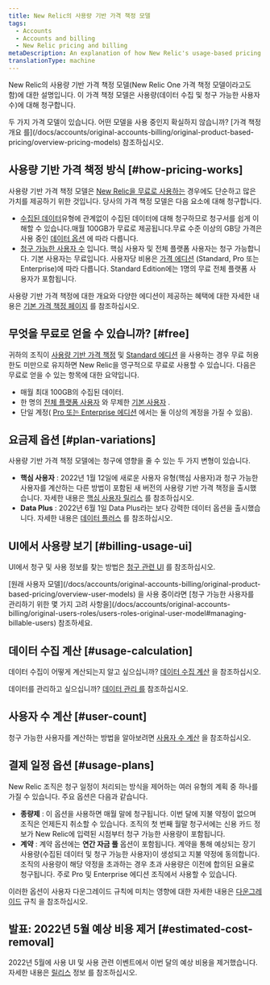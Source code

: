 ```yaml
---
title: New Relic의 사용량 기반 가격 책정 모델
tags:
  - Accounts
  - Accounts and billing
  - New Relic pricing and billing
metaDescription: An explanation of how New Relic's usage-based pricing works.
translationType: machine
---
```


New Relic의 사용량 기반 가격 책정 모델(New Relic One 가격 책정 모델이라고도 함)에 대한 설명입니다. 이 가격 책정 모델은 사용량(데이터 수집 및 청구 가능한 사용자 수)에 대해 청구합니다.

<Callout variant="tip">
  두 가지 가격 모델이 있습니다. 어떤 모델을 사용 중인지 확실하지 않습니까? [가격 책정 개요 를](/docs/accounts/original-accounts-billing/original-product-based-pricing/overview-pricing-models) 참조하십시오.
</Callout>

## 사용량 기반 가격 책정 방식 [#how-pricing-works]

사용량 기반 가격 책정 모델은 [New Relic을 무료로 사용하는](#free) 경우에도 단순하고 많은 가치를 제공하기 위한 것입니다. 당사의 가격 책정 모델은 다음 요소에 대해 청구합니다.

* [수집된 데이터](/docs/accounts/accounts-billing/new-relic-one-pricing-billing/data-ingest-billing)유형에 관계없이 수집된 데이터에 대해 청구하므로 청구서를 쉽게 이해할 수 있습니다.매월 100GB가 무료로 제공됩니다.무료 수준 이상의 GB당 가격은 사용 중인 [데이터 옵션](/docs/accounts/accounts-billing/new-relic-one-pricing-billing/data-ingest-billing#data-prices) 에 따라 다릅니다.
* [청구 가능한 사용자 수](/docs/accounts/accounts-billing/new-relic-one-pricing-billing/user-count-billing) 입니다. 핵심 사용자 및 전체 플랫폼 사용자는 청구 가능합니다. 기본 사용자는 무료입니다. 사용자당 비용은 [가격 에디션](https://newrelic.com/pricing) (Standard, Pro 또는 Enterprise)에 따라 다릅니다. Standard Edition에는 1명의 무료 전체 플랫폼 사용자가 포함됩니다.

사용량 기반 가격 책정에 대한 개요와 다양한 에디션이 제공하는 혜택에 대한 자세한 내용은 [기본 가격 책정 페이지](https://newrelic.com/pricing) 를 참조하십시오.

## 무엇을 무료로 얻을 수 있습니까? [#free]

귀하의 조직이 [사용량 기반 가격 책정](#how-pricing-works) 및 [Standard 에디션](https://newrelic.com/pricing) 을 사용하는 경우 무료 허용 한도 미만으로 유지하면 New Relic을 영구적으로 무료로 사용할 수 있습니다. 다음은 무료로 얻을 수 있는 항목에 대한 요약입니다.

* 매월 최대 100GB의 수집된 데이터.
* 한 명의 [전체 플랫폼 사용자](/docs/accounts/accounts-billing/new-relic-one-user-management/user-type) 와 무제한 [기본 사용자](/docs/accounts/accounts-billing/new-relic-one-user-management/user-type) .
* 단일 계정( [Pro 또는 Enterprise 에디션](https://newrelic.com/pricing) 에서는 둘 이상의 계정을 가질 수 있음).

## 요금제 옵션 [#plan-variations]

사용량 기반 가격 책정 모델에는 청구에 영향을 줄 수 있는 두 가지 변형이 있습니다.

* **핵심 사용자** : 2022년 1월 12일에 새로운 사용자 유형(핵심 사용자)과 청구 가능한 사용자를 계산하는 다른 방법이 포함된 새 버전의 사용량 기반 가격 책정을 출시했습니다. 자세한 내용은 [핵심 사용자 릴리스](/docs/accounts/accounts-billing/new-relic-one-pricing-billing/core-users-release) 를 참조하십시오.
* **Data Plus** : 2022년 6월 1일 Data Plus라는 보다 강력한 데이터 옵션을 출시했습니다. 자세한 내용은 [데이터 플러스](/docs/accounts/accounts-billing/new-relic-one-pricing-billing/data-ingest-billing#data-prices) 를 참조하십시오.

## UI에서 사용량 보기 [#billing-usage-ui]

UI에서 청구 및 사용 정보를 찾는 방법은 [청구 관련 UI](/docs/accounts/accounts-billing/general-account-settings/introduction-account-settings) 를 참조하십시오.

<Callout variant="important">
  [원래 사용자 모델](/docs/accounts/original-accounts-billing/original-product-based-pricing/overview-user-models) 을 사용 중이라면 [청구 가능한 사용자를 관리하기 위한 몇 가지 고려 사항을](/docs/accounts/original-accounts-billing/original-users-roles/users-roles-original-user-model#managing-billable-users) 참조하세요.
</Callout>

## 데이터 수집 계산 [#usage-calculation]

데이터 수집이 어떻게 계산되는지 알고 싶으십니까? [데이터 수집 계산](/docs/accounts/accounts-billing/new-relic-one-pricing-billing/data-ingest-billing) 을 참조하십시오.

데이터를 관리하고 싶으십니까? [데이터 관리 를](/docs/data-apis/manage-data/manage-data-coming-new-relic) 참조하십시오.

## 사용자 수 계산 [#user-count]

청구 가능한 사용자를 계산하는 방법을 알아보려면 [사용자 수 계산](/docs/accounts/accounts-billing/new-relic-one-pricing-billing/user-count-billing) 을 참조하십시오.

## 결제 일정 옵션 [#usage-plans]

New Relic 조직은 청구 일정이 처리되는 방식을 제어하는 여러 유형의 계획 중 하나를 가질 수 있습니다. 주요 옵션은 다음과 같습니다.

* **종량제** : 이 옵션을 사용하면 매월 말에 청구됩니다. 이번 달에 지불 약정이 없으며 조직은 언제든지 취소할 수 있습니다. 조직의 첫 번째 월말 청구서에는 신용 카드 정보가 New Relic에 입력된 시점부터 청구 가능한 사용량이 포함됩니다.
* **계약** : 계약 옵션에는 **연간 자금 풀** 옵션이 포함됩니다. 계약을 통해 예상되는 장기 사용량(수집된 데이터 및 청구 가능한 사용자)이 생성되고 지불 약정에 동의합니다. 조직의 사용량이 해당 약정을 초과하는 경우 초과 사용량은 이전에 합의된 요율로 청구됩니다. 주로 Pro 및 Enterprise 에디션 조직에서 사용할 수 있습니다.

이러한 옵션이 사용자 다운그레이드 규칙에 미치는 영향에 대한 자세한 내용은 [다운그레이드](/docs/accounts/accounts-billing/new-relic-one-pricing-billing/user-count-billing#user-downgrade-rules) 규칙 을 참조하십시오.

## 발표: 2022년 5월 예상 비용 제거 [#estimated-cost-removal]

2022년 5월에 사용 UI 및 사용 관련 이벤트에서 이번 달의 예상 비용을 제거했습니다. 자세한 내용은 [릴리스](/docs/release-notes/org-user-mgmt-release-notes/org-users-22-05-01) 정보 를 참조하십시오.